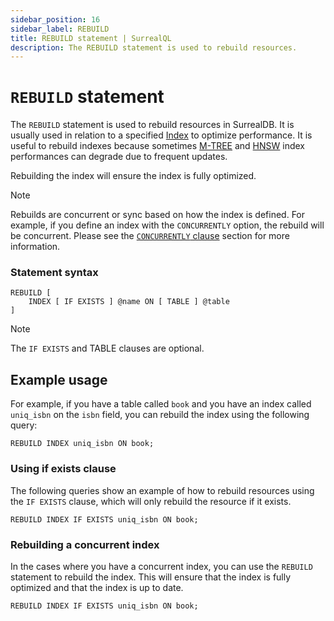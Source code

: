 ```yaml
---
sidebar_position: 16
sidebar_label: REBUILD
title: REBUILD statement | SurrealQL
description: The REBUILD statement is used to rebuild resources.
---
```



# `REBUILD` statement

<Since v="v1.5.0" />

The `REBUILD` statement is used to rebuild resources in SurrealDB. It is usually used in relation to a specified [Index](/docs/surrealql/statements/define/indexes) to optimize performance. It is useful to rebuild indexes because sometimes [M-TREE](/docs/surrealql/statements/define/indexes#m-tree-index) and [HNSW](/docs/surrealql/statements/define/indexes#hnsw-hierarchical-navigable-small-world) index performances can degrade due to frequent updates.

Rebuilding the index will ensure the index is fully optimized.

> [!NOTE]
> Rebuilds are concurrent or sync based on how the index is defined. For example, if you define an index with the `CONCURRENTLY` option, the rebuild will be concurrent. Please see the [`CONCURRENTLY` clause](/docs/surrealql/statements/define/indexes#using-concurrently-clause) section for more information. 

### Statement syntax

```syntax title="SurrealQL Syntax"
REBUILD [
	INDEX [ IF EXISTS ] @name ON [ TABLE ] @table
]
```

> [!NOTE]
> The `IF EXISTS` and TABLE clauses are optional.

## Example usage

For example, if you have a table called `book` and you have an index called `uniq_isbn` on the `isbn` field, you can rebuild the index using the following query:

```surql
REBUILD INDEX uniq_isbn ON book;
```


<SurrealistMini
url="https://surrealist.app/mini?query=CREATE+book%3A1+SET+title+%3D+%27Rust+Web+Programming%27%2C+isbn+%3D+%27978-1803234694%27%2C+author+%3D+%27Jon+Doe%27%3B%0A%0A%2F%2F+Define+a+unique+index+on+the+isbn+field%0ADEFINE+INDEX+uniq_isbn+ON+book+FIELDS+isbn+UNIQUE%3B%0A%0A%2F%2F+Rebuild+this+index+incase+of+more+updates%0AREBUILD+INDEX+IF+EXISTS+uniq_isbn+ON+book%3B%0A%0A%2F%2F+Check+that+the+index+has+been+created%0AINFO+FOR+TABLE+book%3B%0A%0AREBUILD+INDEX+IF+EXISTS+idx_author+ON+book%3B%0A%0AREBUILD+INDEX+IF+EXISTS+ft_title+ON+book%3B%0A%0A%2F%2F+Define+index+on+the+author+field+%0ADEFINE+INDEX+idx_author+ON+book+FIELDS+author%3B%0A%0A%2F%2F+Define+an+analyzer+which+has+blank+and+class+Tokenizers+and+converts+the+tokens+to+lowercase+%0ADEFINE+ANALYZER+simple+TOKENIZERS+blank%2Cclass+FILTERS+lowercase%3B%0A%0ADEFINE+INDEX+ft_title+ON+book+FIELDS+title+SEARCH+ANALYZER+simple+BM25+HIGHLIGHTS%3B%0A%0AREBUILD+INDEX+uniq_isbn+ON+book%3B%0A%0AREBUILD+INDEX+idx_author+ON+book%3B%0A%0AREBUILD+INDEX+ft_title+ON+book%3B%0A%0A%2F%2F+Check+that+the+index+has+been+created%0AINFO+FOR+TABLE+book%3B%0A%0A%2F%2FChecks+whether+the+term+RUST+IS+found+in+a+full-text+indexed+field.%0ASELECT+*+FROM+book+WHERE+title+%40%40+%27Rust%27%3B&orientation=horizontal"
/>

### Using if exists clause

<Since v="v1.3.0" />

The following queries show an example of how to rebuild resources using the `IF EXISTS` clause, which will only rebuild the resource if it exists.

```surql
REBUILD INDEX IF EXISTS uniq_isbn ON book;
```

### Rebuilding a concurrent index

In the cases where you have a concurrent index, you can use the `REBUILD` statement to rebuild the index. This will ensure that the index is fully optimized and that the index is up to date.

```surql
REBUILD INDEX IF EXISTS uniq_isbn ON book;
```




